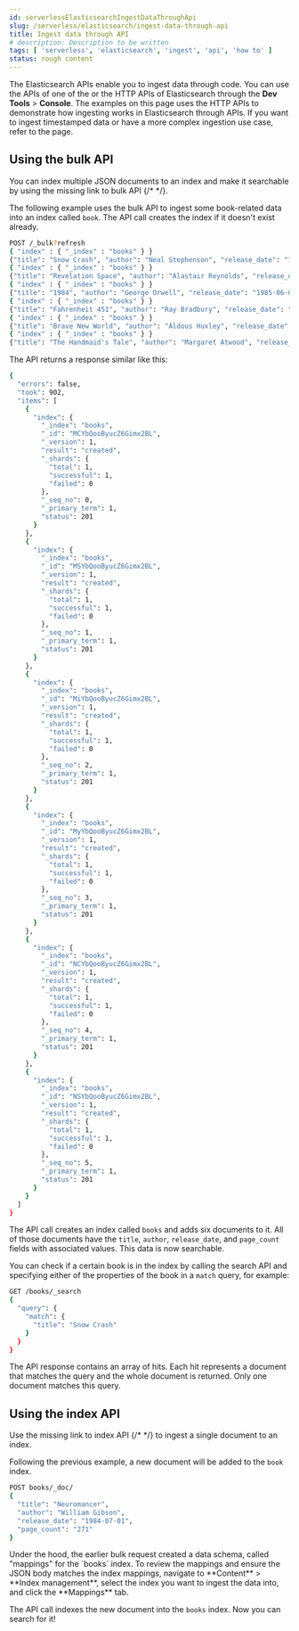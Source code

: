 ```yaml
---
id: serverlessElasticsearchIngestDataThroughApi
slug: /serverless/elasticsearch/ingest-data-through-api
title: Ingest data through API
# description: Description to be written
tags: [ 'serverless', 'elasticsearch', 'ingest', 'api', 'how to' ]
status: rough content
---
```



<RoughContent />

The Elasticsearch APIs enable you to ingest data through code.
You can use the APIs of one of the 
<DocLink id="serverlessElasticsearchClients" text="language clients"/> or the 
HTTP APIs of Elasticsearch through the **Dev Tools** > **Console**. The examples 
on this page uses the HTTP APIs to demonstrate how ingesting works in 
Elasticsearch through APIs. If you want to ingest timestamped data or have a 
more complex ingestion use case, refer to the 
<DocLink id="serverlessElasticsearchIngestDataThroughIntegrations" /> page.


## Using the bulk API

You can index multiple JSON documents to an index and make it searchable by 
using the 
<DocBadge><DocIcon size="s" type="unlink" title="missing link to bulk API"/> missing link to bulk API</DocBadge>
{/* <DocLink id="" text="bulk API"/> */}.

The following example uses the bulk API to ingest some book-related data into an 
index called `book`. The API call creates the index if it doesn't exist already.

```bash
POST /_bulk?refresh
{ "index" : { "_index" : "books" } }
{"title": "Snow Crash", "author": "Neal Stephenson", "release_date": "1992-06-01", "page_count": 470}
{ "index" : { "_index" : "books" } }
{"title": "Revelation Space", "author": "Alastair Reynolds", "release_date": "2000-03-15", "page_count": 585}
{ "index" : { "_index" : "books" } }
{"title": "1984", "author": "George Orwell", "release_date": "1985-06-01", "page_count": 328}
{ "index" : { "_index" : "books" } }
{"title": "Fahrenheit 451", "author": "Ray Bradbury", "release_date": "1953-10-15", "page_count": 227}
{ "index" : { "_index" : "books" } }
{"title": "Brave New World", "author": "Aldous Huxley", "release_date": "1932-06-01", "page_count": 268}
{ "index" : { "_index" : "books" } }
{"title": "The Handmaid's Tale", "author": "Margaret Atwood", "release_date": "1985-06-01", "page_count": 311}
```

The API returns a response similar like this:

```bash
{
  "errors": false,
  "took": 902,
  "items": [
    {
      "index": {
        "_index": "books",
        "_id": "MCYbQooByucZ6Gimx2BL",
        "_version": 1,
        "result": "created",
        "_shards": {
          "total": 1,
          "successful": 1,
          "failed": 0
        },
        "_seq_no": 0,
        "_primary_term": 1,
        "status": 201
      }
    },
    {
      "index": {
        "_index": "books",
        "_id": "MSYbQooByucZ6Gimx2BL",
        "_version": 1,
        "result": "created",
        "_shards": {
          "total": 1,
          "successful": 1,
          "failed": 0
        },
        "_seq_no": 1,
        "_primary_term": 1,
        "status": 201
      }
    },
    {
      "index": {
        "_index": "books",
        "_id": "MiYbQooByucZ6Gimx2BL",
        "_version": 1,
        "result": "created",
        "_shards": {
          "total": 1,
          "successful": 1,
          "failed": 0
        },
        "_seq_no": 2,
        "_primary_term": 1,
        "status": 201
      }
    },
    {
      "index": {
        "_index": "books",
        "_id": "MyYbQooByucZ6Gimx2BL",
        "_version": 1,
        "result": "created",
        "_shards": {
          "total": 1,
          "successful": 1,
          "failed": 0
        },
        "_seq_no": 3,
        "_primary_term": 1,
        "status": 201
      }
    },
    {
      "index": {
        "_index": "books",
        "_id": "NCYbQooByucZ6Gimx2BL",
        "_version": 1,
        "result": "created",
        "_shards": {
          "total": 1,
          "successful": 1,
          "failed": 0
        },
        "_seq_no": 4,
        "_primary_term": 1,
        "status": 201
      }
    },
    {
      "index": {
        "_index": "books",
        "_id": "NSYbQooByucZ6Gimx2BL",
        "_version": 1,
        "result": "created",
        "_shards": {
          "total": 1,
          "successful": 1,
          "failed": 0
        },
        "_seq_no": 5,
        "_primary_term": 1,
        "status": 201
      }
    }
  ]
}
```

The API call creates an index called `books` and adds six documents to it. All of 
those documents have the `title`, `author`, `release_date`, and `page_count` 
fields with associated values. This data is now searchable.

You can check if a certain book is in the index by calling the search API and 
specifying either of the properties of the book in a `match` query, for example:

```bash
GET /books/_search
{
  "query": {
    "match": {
      "title": "Snow Crash"
    }
  }
}
```

The API response contains an array of hits. Each hit represents a document that matches the query and the whole document is returned. Only one document matches this query.


## Using the index API

Use the <DocBadge><DocIcon size="s" type="unlink" title="missing link to index API"/> missing link to index API</DocBadge>
{/* <DocLink id="" text="index API"/> */}
to ingest a single document to an index.

Following the previous example, a new document will be added to the `book` 
index.

```bash
POST books/_doc/
{
  "title": "Neuromancer",
  "author": "William Gibson",
  "release_date": "1984-07-01",
  "page_count": "271"
}
```

<DocCallOut>
Under the hood, the earlier bulk request created a data schema, called "mappings" for the `books` index.
To review the mappings and ensure the JSON body matches the index mappings, navigate to **Content** > **Index management**, select the index you want to ingest the data into, and click the **Mappings** tab.
</DocCallOut>

The API call indexes the new document into the `books` index. Now you can search 
for it!